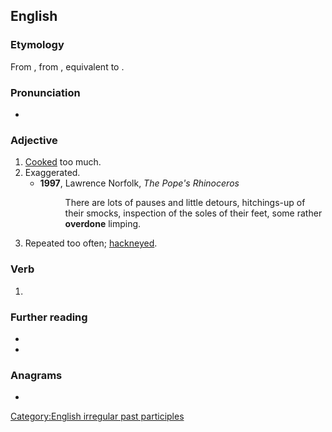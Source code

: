 ==English==

===Etymology===
From {{inh|en|enm|overdon}}, from {{inh|en|ang|oferdōn}}, equivalent to {{prefix|en|over|done}}.

===Pronunciation===
* {{IPA|/ovəɹˈdʌn/|lang=en}}

===Adjective===
{{en-adj}}

# [[cook|Cooked]] too much.
# Exaggerated.
#* '''1997''', Lawrence Norfolk, ''The Pope's Rhinoceros''
#*: There are lots of pauses and little detours, hitchings-up of their smocks, inspection of the soles of their feet, some rather '''overdone''' limping.
# Repeated too often; [[hackneyed]].

===Verb===
{{head|en|past participle}}

# {{inflection of|overdo||past|part|lang=en}}

===Further reading===
* {{R:Webster 1828}}
* {{R:OneLook}}

===Anagrams===
* {{anagrams|en|done over}}

[[Category:English irregular past participles]]